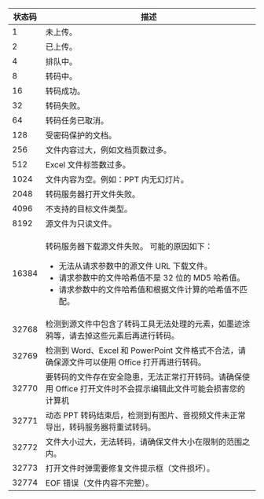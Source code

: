 
|状态码|描述|
|-----|----|
|1|未上传。|
|2|已上传。|
|4|排队中。|
|8|转码中。|
|16|转码成功。|
|32|转码失败。|
|64|转码任务已取消。|
|128|受密码保护的文档。|
|256|文件内容过大，例如文档页数过多。|
|512|Excel 文件标签数过多。|
|1024|文件内容为空。例如：PPT 内无幻灯片。|
|2048|转码服务器打开文件失败。|
|4096|不支持的目标文件类型。|
|8192|源文件为只读文件。|
|16384|<p>转码服务器下载源文件失败。 可能的原因如下：</p><ul><li>无法从请求参数中的源文件 URL 下载文件。</li><li>请求参数中的文件哈希值不是 32 位的 MD5 哈希值。</li><li>请求参数中的文件哈希值和根据文件计算的哈希值不匹配。</li></ul> |
|32768|检测到源文件中包含了转码工具无法处理的元素，如墨迹涂鸦等，请去掉这些元素后再进行转码。|
|32769|检测到 Word、Excel 和 PowerPoint 文件格式不合法，请确保源文件可以使用 Office 打开再进行转码。|
|32770|要转码的文件存在安全隐患，无法正常打开转码。请确保使用 Office 打开文件时不会提示编辑此文件可能会损害您的计算机|
|32771|动态 PPT 转码结束后，检测到有图片、音视频文件未正常导出，转码服务器将重试转码。|
|32772|文件大小过大，无法转码，请确保文件大小在限制的范围之内。|
|32773|打开文件时弹需要修复文件提示框（文件损坏）。|
|32774|EOF 错误（文件内容不完整）。|